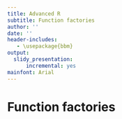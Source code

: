 ```yaml
---
title: Advanced R
subtitle: Function factories
author: ''
date: ''
header-includes:
   - \usepackage{bbm}
output:
  slidy_presentation:
      incremental: yes
mainfont: Arial
---
```


# Function factories

